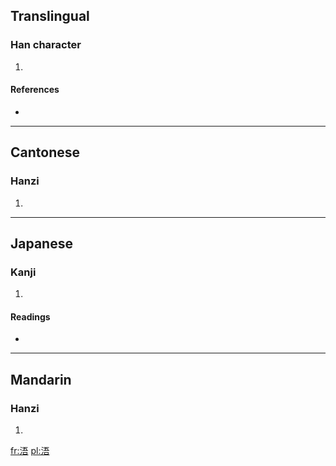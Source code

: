 ==Translingual==

===Han character===
{{Han char|rn=85|rad=水|as=07|sn=10|four=3116<sub>1</sub>|canj=水一一口 (EMMR)}}

# {{defn|Han|sort=水07}}

====References====
* {{Han ref|kx=0625.010|dkj=17488|dj=1023.010|hdz=31620.010|uh=6D6F|ud=28015|bh=D24F|bd=53839}}

----

==Cantonese==

===Hanzi===
{{yue-hanzi|jyut=|y=ng4}}

# {{defn|Cantonese|sort=水07}}

----

==Japanese==

===Kanji===
{{ja-kanji|grade=|rs=水07}}

# {{defn|Japanese|sort=水07}}

====Readings====
* {{ja-readings|on=[[ご]] (go)|kun=}}

----

==Mandarin==

===Hanzi===
{{cmn-hanzi|pin=[[wú]] ([[wu2]])|wg=wu<sup>2</sup>}}

# {{defn|Mandarin|sort=水07}}

[[fr:浯]]
[[pl:浯]]